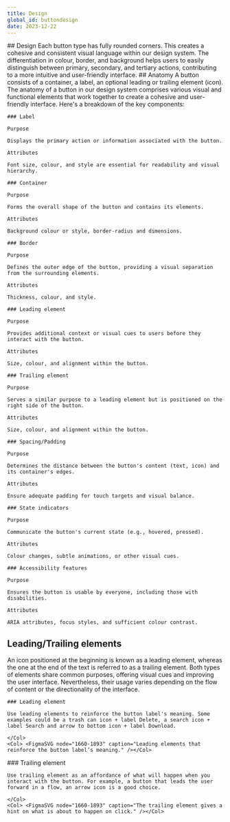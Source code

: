 ```yaml
---
title: Design
global_id: buttondesign
date: 2023-12-22
---
```


<Row>
<Col>
## Design
Each button type has fully rounded corners. This creates a cohesive and consistent visual language within our design system. The differentiation in colour, border, and background helps users to easily distinguish between primary, secondary, and tertiary actions, contributing to a more intuitive and user-friendly interface.
</Col>
<Col></Col>
</Row>

<Row>
<Col>
    <FigmaSVG 
        node="1660-1893" 
        caption="Primary button with solid container"
    />
</Col>
<Col>
    <FigmaSVG 
        node="1660-1912" 
        caption="Secondary button with transparent container and 1 ps border."
    />
</Col>
<Col>
    <FigmaSVG 
        node="1660-1916" 
        caption="Tertiary button with transparent container and no border."
    />
</Col>
</Row>


<Row>
<Col>
## Anatomy
A button consists of a container, a label, an optional leading or trailing element (icon). The anatomy of a button in our design system comprises various visual and functional elements that work together to create a cohesive and user-friendly interface. Here's a breakdown of the key components:
</Col>
<Col>
    <FigmaSVG 
        node="1603-429" 
        caption="Container, label, leading and trailing element."
    />
</Col>
</Row>

<Row>
<Col>
    <FigmaSVG node="1660-1893" />
    
    ### Label

    Purpose

    Displays the primary action or information associated with the button.

    Attributes

    Font size, colour, and style are essential for readability and visual hierarchy.
</Col>
<Col>
    <FigmaSVG node="1660-1893" />
    
    ### Container

    Purpose

    Forms the overall shape of the button and contains its elements.

    Attributes

    Background colour or style, border-radius and dimensions.
    
</Col>
<Col>
    <FigmaSVG node="1660-1893" />
    
    ### Border

    Purpose

    Defines the outer edge of the button, providing a visual separation from the surrounding elements.

    Attributes

    Thickness, colour, and style.
    
</Col>
</Row>
<Row>
<Col>
    <FigmaSVG node="1660-1893" />
    
    ### Leading element

    Purpose

    Provides additional context or visual cues to users before they interact with the button.

    Attributes

    Size, colour, and alignment within the button.
</Col>
<Col>
    <FigmaSVG node="1660-1893" />
    
    ### Trailing element

    Purpose

    Serves a similar purpose to a leading element but is positioned on the right side of the button.

    Attributes

    Size, colour, and alignment within the button.
    
</Col>
<Col>
    <FigmaSVG node="1660-1893" />
    
    ### Spacing/Padding

    Purpose

    Determines the distance between the button's content (text, icon) and its container's edges.

    Attributes

    Ensure adequate padding for touch targets and visual balance.
    
</Col>
</Row>
<Row>
<Col>
    <FigmaSVG node="1660-1893" />
    
    ### State indicators

    Purpose

    Communicate the button's current state (e.g., hovered, pressed).

    Attributes

    Colour changes, subtle animations, or other visual cues.
</Col>
<Col>
    <FigmaSVG node="1660-1893" />
    
    ### Accessibility features

    Purpose

    Ensures the button is usable by everyone, including those with disabilities.

    Attributes

    ARIA attributes, focus styles, and sufficient colour contrast.
    
</Col>
<Col> </Col>
</Row>

## Leading/Trailing elements

<Row>
    <Col>An icon positioned at the beginning is known as a leading element, whereas the one at the end of the text is referred to as a trailing element. Both types of elements share common purposes, offering visual cues and improving the user interface. Nevertheless, their usage varies depending on the flow of content or the directionality of the interface.</Col>
    <Col> </Col>
</Row>



<Row>
    <Col>
    
    ### Leading element
    
    Use leading elements to reinforce the button label's meaning. Some examples could be a trash can icon + label Delete, a search icon + label Search and arrow to bottom icon + label Download.
    
    </Col>
    <Col> <FigmaSVG node="1660-1893" caption="Leading elements that reinforce the button label’s meaning." /></Col>
</Row>


<Row>
    <Col>
    ### Trailing element
    
    Use trailing element as an affordance of what will happen when you interact with the button. For example, a button that leads the user forward in a flow, an arrow icon is a good choice.
    
    </Col>
    <Col> <FigmaSVG node="1660-1893" caption="The trailing element gives a hint on what is about to happen on click." /></Col>
</Row>


